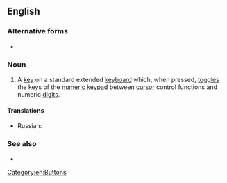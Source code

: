 {{also|num lock}}
==English==

===Alternative forms===
* {{l|en|num lock}}

===Noun===
{{en-noun|head=[[num|Num]] [[lock|Lock]]}}

# {{lb|en|computing}} A [[key]] on a standard extended [[keyboard]] which, when pressed, [[toggle]]s the keys of the [[numeric]] [[keypad]] between [[cursor]] control functions and numeric [[digit]]s.

====Translations====
{{trans-top|a key that toggles the function of the numeric keypad}}
* Russian: {{t|ru|намло́к|m}}
{{trans-mid}}
{{trans-bottom}}

===See also===
* {{list:computer keys/en}}

[[Category:en:Buttons]]